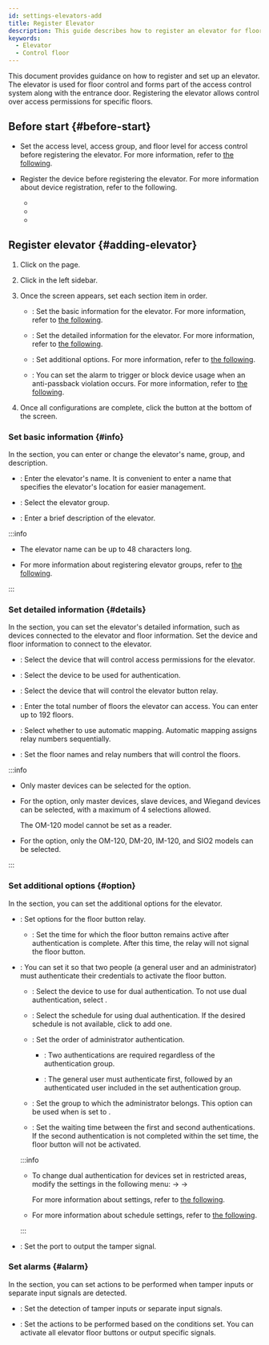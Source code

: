 ```yaml
---
id: settings-elevators-add
title: Register Elevator
description: This guide describes how to register an elevator for floor control.
keywords:
  - Elevator
  - Control floor
---
```


This document provides guidance on how to register and set up an elevator. The elevator is used for floor control and forms part of the access control system along with the entrance door. Registering the elevator allows control over access permissions for specific floors.

## Before start {#before-start}

* Set the access level, access group, and floor level for access control before registering the elevator. For more information, refer to [the following](settings-access-control).

* Register the device before registering the elevator. For more information about device registration, refer to the following.

  * <DocLink docId='platform/biostar_x/settings-adding-devices' />

  * <DocLink docId='platform/biostar_x/settings-adding-wiegand' />

  * <DocLink docId='platform/biostar_x/settings-adding-slave-device' />

## Register elevator {#adding-elevator}

1. Click <Cmd sid='shell.header.setting' /> on the <Cmd sid='shell.header.launcher' /> page.

2. Click <Cmd sid='setting.menu.elevator.root' /> in the left sidebar.

3. Once the <Cmd sid='elevator.new.title' product='2' /> screen appears, set each section item in order.

   * <Cmd sid='common.information' product='2' />: Set the basic information for the elevator. For more information, refer to [the following](#info).

   * <Cmd sid='common.detail' product='2' />: Set the detailed information for the elevator. For more information, refer to [the following](#details).

   * <Cmd sid='common.option' product='2' />: Set additional options. For more information, refer to [the following](#option).

   * <Cmd sid='door.alarm' product='2' />: You can set the alarm to trigger or block device usage when an anti-passback violation occurs. For more information, refer to [the following](#alarm).

4. Once all configurations are complete, click the <Cmd sid='button.apply' product='2' /> button at the bottom of the screen.

### Set basic information {#info}

In the <Cmd sid='common.information' product='2' /> section, you can enter or change the elevator's name, group, and description.

* <Cmd sid='common.name' product='2' />: Enter the elevator's name. It is convenient to enter a name that specifies the elevator's location for easier management.

* <Cmd sid='common.group' product='2' />: Select the elevator group.

* <Cmd sid='common.description' product='2' />: Enter a brief description of the elevator.

:::info

* The elevator name can be up to 48 characters long.

* For more information about registering elevator groups, refer to [the following](settings-manage-elevators-group).

:::

### Set detailed information {#details}

In the <Cmd sid='common.detail' product='2' /> section, you can set the elevator's detailed information, such as devices connected to the elevator and floor information. Set the device and floor information to connect to the elevator.

* <Cmd sid='elevator.list.column.controller' product='2' />: Select the device that will control access permissions for the elevator.

* <Cmd sid='elevator.list.column.reader' product='2' />: Select the device to be used for authentication.

* <Cmd sid='elevator.list.column.module' product='2' />: Select the device that will control the elevator button relay.

* <Cmd sid='elevator.floor.totalFloor' product='2' />: Enter the total number of floors the elevator can access. You can enter up to 192 floors.

* <Cmd sid='user.list.csvImport.autoMapping' product='2' />: Select whether to use automatic mapping. Automatic mapping assigns relay numbers sequentially.

* <Cmd sid='elevator.floor.setting.title' product='2' />: Set the floor names and relay numbers that will control the floors.

:::info

* Only master devices can be selected for the <Cmd sid='elevator.list.column.controller' product='2' /> option.

* For the <Cmd sid='elevator.list.column.reader' product='2' /> option, only master devices, slave devices, and Wiegand devices can be selected, with a maximum of 4 selections allowed.

  The OM-120 model cannot be set as a reader.

* For the <Cmd sid='elevator.list.column.module' product='2' /> option, only the OM-120, DM-20, IM-120, and SIO2 models can be selected.

:::

### Set additional options {#option}

In the <Cmd sid='common.option' product='2' /> section, you can set the additional options for the elevator.

* <Cmd sid='elevator.option.relayTime' product='2' />: Set options for the floor button relay.

  * <Cmd sid='door.openTime' product='2' />: Set the time for which the floor button remains active after authentication is complete. After this time, the relay will not signal the floor button.

* <Cmd sid='door.dualAuthentication' product='2' />: You can set it so that two people (a general user and an administrator) must authenticate their credentials to activate the floor button.

  * <Cmd sid='common.device' product='2' />: Select the device to use for dual authentication. To not use dual authentication, select <Cmd sid='common.none' product='2' />.

  * <Cmd sid='door.schedule' product='2' />: Select the schedule for using dual authentication. If the desired schedule is not available, click <Cmd sid='button.plusAddSchedule' product='2' /> to add one.

  * <Cmd sid='door.dualAuthentication.approvalType' product='2' />: Set the order of administrator authentication.

    * <Cmd sid='door.dualAuthentication.approvalType.none' product='2' />: Two authentications are required regardless of the authentication group.

    * <Cmd sid='door.dualAuthentication.approvalType.last' product='2' />: The general user must authenticate first, followed by an authenticated user included in the set authentication group.

  * <Cmd sid='door.approvalGroup' product='2' />: Set the group to which the administrator belongs. This option can be used when <Cmd sid='door.dualAuthentication.approvalType' product='2' /> is set to <Cmd sid='door.dualAuthentication.approvalType.last' product='2' />.

  * <Cmd sid='door.authenticationTimeout' product='2' />: Set the waiting time between the first and second authentications. If the second authentication is not completed within the set time, the floor button will not be activated.

  :::info

  * To change dual authentication for devices set in restricted areas, modify the settings in the following menu: <Cmd sid='shell.header.setting' /> → <Cmd sid='setting.menu.advancedAc.root' /> → <Cmd sid='zone.occupancy.title' product='2' />

    For more information about <Cmd sid='zone.occupancy.title' product='2' /> settings, refer to [the following](settings-advanced-ac).

  * For more information about schedule settings, refer to [the following](settings-schedule).

  :::

* <Cmd sid='device.info.wiegandTamper' product='2' />: Set the port to output the tamper signal.

### Set alarms {#alarm}

In the <Cmd sid='door.alarm' product='2' /> section, you can set actions to be performed when tamper inputs or separate input signals are detected.

* <Cmd sid='triggerAction.trigger' product='2' />: Set the detection of tamper inputs or separate input signals.

* <Cmd sid='triggerAction.action' product='2' />: Set the actions to be performed based on the conditions set. You can activate all elevator floor buttons or output specific signals.
